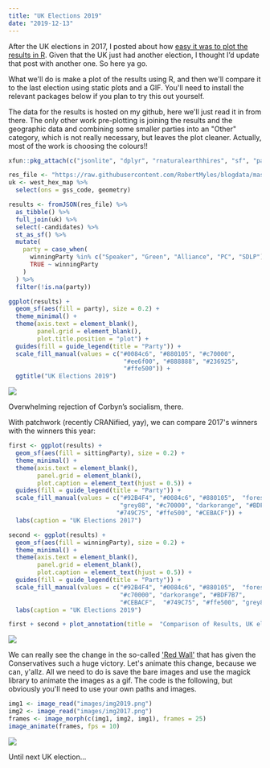 ```yaml
---
title: "UK Elections 2019"
date: "2019-12-13"
---
```


After the UK elections in 2017, I posted about how [easy it was to plot
the results in
R](https://www.robertmylesmcdonnell.com/content/posts/uk-elections-2017/).
Given that the UK just had another election, I thought I’d update that
post with another one. So here ya go.

What we'll do is make a plot of the results using R, and then we'll compare it to the last election using static plots and a GIF. You'll need to install the relevant packages below if you plan to try this out yourself.

The data for the results is hosted on my github, here we'll just read it in from there. The only other work pre-plotting is joining the results and the geographic data and combining some smaller parties into an "Other" category, which is not really necessary, but leaves the plot cleaner. Actually, most of the work is choosing the colours!!

```r
xfun::pkg_attach(c("jsonlite", "dplyr", "rnaturalearthhires", "sf", "parlitools", "ggplot2", "patchwork", "magick"))

res_file <- "https://raw.githubusercontent.com/RobertMyles/blogdata/master/results.json"
uk <- west_hex_map %>%
  select(ons = gss_code, geometry)

results <- fromJSON(res_file) %>%
  as_tibble() %>%
  full_join(uk) %>%
  select(-candidates) %>%
  st_as_sf() %>%
  mutate(
    party = case_when(
      winningParty %in% c("Speaker", "Green", "Alliance", "PC", "SDLP") ~ "Other",
      TRUE ~ winningParty
    )
  ) %>%
  filter(!is.na(party))

ggplot(results) +
  geom_sf(aes(fill = party), size = 0.2) +
  theme_minimal() +
  theme(axis.text = element_blank(),
        panel.grid = element_blank(),
        plot.title.position = "plot") +
  guides(fill = guide_legend(title = "Party")) +
  scale_fill_manual(values = c("#0084c6", "#880105", "#c70000",
                                "#ee6f00", "#888888", "#236925",
                                "#ffe500")) +
  ggtitle("UK Elections 2019")
```

![](images/uk2019.png)

Overwhelming rejection of Corbyn’s socialism, there.

With patchwork (recently CRANified, yay), we can compare 2017's winners with the winners this year:

```r
first <- ggplot(results) +
  geom_sf(aes(fill = sittingParty), size = 0.2) +
  theme_minimal() +
  theme(axis.text = element_blank(),
        panel.grid = element_blank(),
        plot.caption = element_text(hjust = 0.5)) +
  guides(fill = guide_legend(title = "Party")) +
  scale_fill_manual(values = c("#92B4F4", "#0084c6", "#880105",  "forestgreen",
                               "grey88", "#c70000", "darkorange", "#BDF7B7",
                              "#749C75", "#ffe500", "#CEBACF")) +
  labs(caption = "UK Elections 2017")

second <- ggplot(results) +
  geom_sf(aes(fill = winningParty), size = 0.2) +
  theme_minimal() +
  theme(axis.text = element_blank(),
        panel.grid = element_blank(),
        plot.caption = element_text(hjust = 0.5)) +
  guides(fill = guide_legend(title = "Party")) +
  scale_fill_manual(values = c("#92B4F4", "#0084c6", "#880105",  "forestgreen",
                               "#c70000", "darkorange", "#BDF7B7",
                               "#CEBACF",  "#749C75", "#ffe500", "grey88")) +
  labs(caption = "UK Elections 2019")

first + second + plot_annotation(title =  "Comparison of Results, UK elections 2017 & 2019")
```

![](images/uk2019_2.png)

We can really see the change in the so-called ['Red Wall'](https://www.theguardian.com/politics/2019/dec/13/bombastic-boris-johnson-wins-huge-majority-on-promise-to-get-brexit-done) that has given the Conservatives such a huge victory. Let's animate this change, because we can, y'allz. All we need to do is save the bare images and use the magick library to animate the images as a gif. The code is the following, but obviously you'll need to use your own paths and images.

```r
img1 <- image_read("images/img2019.png")
img2 <- image_read("images/img2017.png")
frames <- image_morph(c(img1, img2, img1), frames = 25)
image_animate(frames, fps = 10)
```

![](https://github.com/RobertMyles/blogdata/raw/master/uk.gif)

Until next UK election...
